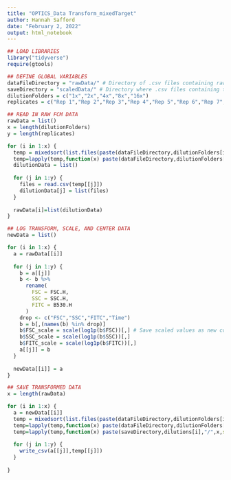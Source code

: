 ```yaml
---
title: "OPTICS_Data Transform_mixedTarget"
author: Hannah Safford
date: "February 2, 2022"
output: html_notebook
---
```


```r
## LOAD LIBRARIES
library("tidyverse")
require(gtools)
```

```r
## DEFINE GLOBAL VARIABLES
dataFileDirectory = "rawData/" # Directory of .csv files containing raw FCM data for transformation (organized into folders with dilutionFolders names)
saveDirectory = "scaledData/" # Directory where .csv files containing transformed data will be saved
dilutionFolders = c("1x","2x","4x","8x","16x")
replicates = c("Rep 1","Rep 2","Rep 3","Rep 4","Rep 5","Rep 6","Rep 7","Rep 8","Rep 9","Rep 10")
```

```r
## READ IN RAW FCM DATA
rawData = list()
x = length(dilutionFolders)
y = length(replicates)

for (i in 1:x) {
  temp = mixedsort(list.files(paste(dataFileDirectory,dilutionFolders[i],sep=""),pattern="*.csv"))
  temp=lapply(temp,function(x) paste(dataFileDirectory,dilutionFolders[i],"/",x,sep=""))
  dilutionData = list()
  
  for (j in 1:y) {
    files = read.csv(temp[[j]])
    dilutionData[j] = list(files)
  }
  
  rawData[i]=list(dilutionData)
}
```

```r
## LOG TRANSFORM, SCALE, AND CENTER DATA
newData = list()

for (i in 1:x) {
  a = rawData[[i]]
  
  for (j in 1:y) {
    b = a[[j]]
    b <- b %>%
      rename(
        FSC = FSC.H,
        SSC = SSC.H,
        FITC = B530.H
      )
    drop <- c("FSC","SSC","FITC","Time")
    b = b[,(names(b) %in% drop)]
    b$FSC_scale = scale(log1p(b$FSC))[,] # Save scaled values as new columns
    b$SSC_scale = scale(log1p(b$SSC))[,]
    b$FITC_scale = scale(log1p(b$FITC))[,]
    a[[j]] = b
  }
  
  newData[[i]] = a
}
```

```r
## SAVE TRANSFORMED DATA
x = length(rawData)

for (i in 1:x) {
  a = newData[[i]]
  temp = mixedsort(list.files(paste(dataFileDirectory,dilutionFolders[i],sep=""),pattern="*.csv"))
  temp=lapply(temp,function(x) paste(dataFileDirectory,dilutionFolders[i],"/",x,sep=""))
  temp=lapply(temp,function(x) paste(saveDirectory,dilutions[i],"/",x,sep=""))
  
  for (j in 1:y) {
    write_csv(a[[j]],temp[[j]])
  }
  
}
```
